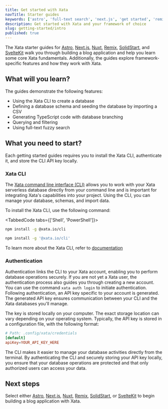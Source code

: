 ```yaml
---
title: Get started with Xata
navTitle: Starter guides
keywords: ['astro', 'full-text search', 'next.js', 'get started', 'remix', 'solidstart', 'sveltekit', 'blog app']
description: Get started with Xata and your framework of choice
slug: getting-started/intro
published: true
---
```


The Xata starter guides for [Astro](/docs/getting-started/astro), [Next.js](/docs/getting-started/nextjs), [Nuxt](/docs/getting-started/nuxt), [Remix](/docs/getting-started/remix), [SolidStart](/docs/getting-started/solidstart), and [SvelteKit](/docs/getting-started/sveltekit) walk you through building a blog application and help you learn some core Xata fundamentals. Additionally, the guides explore framework-specific features and how they work with Xata.

## What will you learn?

The guides demonstrate the following features:

- Using the Xata CLI to create a database
- Defining a database schema and seeding the database by importing a CSV
- Generating TypeScript code with database branching
- Querying and filtering
- Using full-text fuzzy search

## What you need to start?

Each getting started guides requires you to install the Xata CLI, authenticate it, and store the CLI API key locally.

### Xata CLI

The [Xata command line interface (CLI)](/docs/getting-started/installation) allows you to work with your Xata serverless database directly from your command line and is important for integrating Xata's capabilities into your project. Using the CLI, you can manage your database, schemas, and import data.

To install the Xata CLI, use the following command:

<TabbedCode tabs={['Shell', 'PowerShell']}>

```sh
npm install -g @xata.io/cli
```

```sh
npm install -g '@xata.io/cli'
```

</TabbedCode>

To learn more about the Xata CLI, refer to [documentation](<(/docs/getting-started/installation)>)

### Authentication

Authentication links the CLI to your Xata account, enabling you to perform database operations securely. If you are not yet a Xata user, the authentication process also guides you through creating a new account.
You can use the command `xata auth login` to initiate authentication. Following authentication, an API key specific to your account is generated.
The generated API key ensures communication between your CLI and the Xata databases you'll manage.

The key is stored locally on your computer. The exact storage location can vary depending on your operating system. Typically, the API key is stored in a configuration file, with the following format:

```toml
# Path: .config/xata/credentials
[default]
apiKey=YOUR_API_KEY_HERE
```

The CLI makes it easier to manage your database activities directly from the terminal. By authenticating the CLI and securely storing your API key locally, you ensure that your database operations are protected and that only authorized users can access your data.

## Next steps

Select either [Astro](/docs/getting-started/astro), [Next.js](/docs/getting-started/nextjs), [Nuxt](/docs/getting-started/nuxt), [Remix](/docs/getting-started/remix), [SolidStart](/docs/getting-started/solidstart), or [SvelteKit](/docs/getting-started/sveltekit) to begin building a blog application with Xata.
